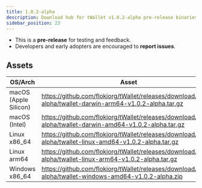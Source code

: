 ```yaml
---
title: 1.0.2-alpha
description: Download hub for tWallet v1.0.2-alpha pre-release binaries across all supported operating systems.
sidebar_position: 23
---
```


- This is a **pre-release** for testing and feedback.
- Developers and early adopters are encouraged to **report issues**.

## Assets

| OS/Arch | Asset |
| --- | --- |
| macOS (Apple Silicon) | https://github.com/flokiorg/tWallet/releases/download/1.0.2-alpha/twallet-darwin-arm64-v1.0.2-alpha.tar.gz |
| macOS (Intel) | https://github.com/flokiorg/tWallet/releases/download/1.0.2-alpha/twallet-darwin-amd64-v1.0.2-alpha.tar.gz |
| Linux x86_64 | https://github.com/flokiorg/tWallet/releases/download/1.0.2-alpha/twallet-linux-amd64-v1.0.2-alpha.tar.gz |
| Linux arm64 | https://github.com/flokiorg/tWallet/releases/download/1.0.2-alpha/twallet-linux-arm64-v1.0.2-alpha.tar.gz |
| Windows x86_64 | https://github.com/flokiorg/tWallet/releases/download/1.0.2-alpha/twallet-windows-amd64-v1.0.2-alpha.zip |
